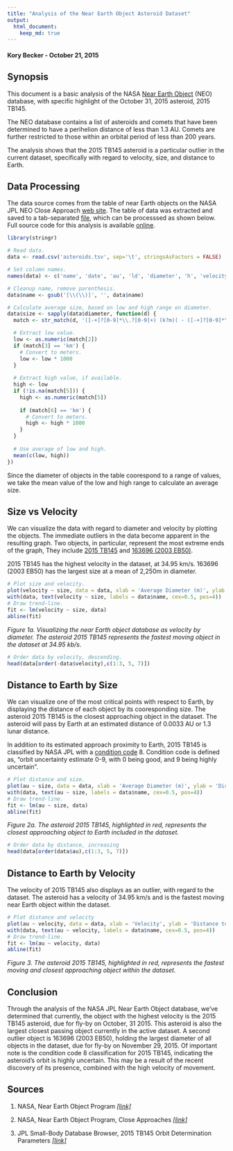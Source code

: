 ```yaml
---
title: "Analysis of the Near Earth Object Asteroid Dataset"
output: 
  html_document:
    keep_md: true
---
```


#### Kory Becker - October 21, 2015

## Synopsis

This document is a basic analysis of the NASA [Near Earth Object](http://neo.jpl.nasa.gov/ca/) (NEO) database, with specific highlight of the October 31, 2015 asteroid, 2015 TB145.

The NEO database contains a list of asteroids and comets that have been determined to have a perihelion distance of less than 1.3 AU. Comets are further restricted to those within an orbital period of less than 200 years.

The analysis shows that the 2015 TB145 asteroid is a particular outlier in the current dataset, specifically with regard to velocity, size, and distance to Earth.

## Data Processing

The data source comes from the table of near Earth objects on the NASA JPL NEO Close Approach [web site](http://neo.jpl.nasa.gov/ca/). The table of data was extracted and saved to a tab-separated [file](https://raw.githubusercontent.com/primaryobjects/asteroids/master/asteroids.tsv), which can be processsed as shown below. Full source code for this analysis is available [online](https://github.com/primaryobjects/asteroids).

```r
library(stringr)

# Read data.
data <- read.csv('asteroids.tsv', sep='\t', stringsAsFactors = FALSE)

# Set column names.
names(data) <- c('name', 'date', 'au', 'ld', 'diameter', 'h', 'velocity')

# Cleanup name, remove parenthesis.
data$name <- gsub('[\\(\\)]', '', data$name)

# Calculate average size, based on low and high range on diameter.
data$size <- sapply(data$diameter, function(d) {
  match <- str_match(d, '([-+]?[0-9]*\\.?[0-9]+) (k?m)( - ([-+]?[0-9]*\\.?[0-9]+) (k?m))?')

  # Extract low value.
  low <- as.numeric(match[2])
  if (match[3] == 'km') {
    # Convert to meters.
    low <- low * 1000
  }
  
  # Extract high value, if available.
  high <- low
  if (!is.na(match[5])) {
    high <- as.numeric(match[5])
    
    if (match[6] == 'km') {
      # Convert to meters.
      high <- high * 1000
    }
  }
  
  # Use average of low and high.
  mean(c(low, high))
})
```

Since the diameter of objects in the table coorespond to a range of values, we take the mean value of the low and high range to calculate an average size.

## Size vs Velocity

We can visualize the data with regard to diameter and velocity by plotting the objects. The immediate outliers in the data become apparent in the resulting graph. Two objects, in particular, represent the most extreme ends of the graph, They include [2015 TB145](http://ssd.jpl.nasa.gov/sbdb.cgi?sstr=2015%20TB145;orb=1) and [163696 (2003 EB50)](http://ssd.jpl.nasa.gov/sbdb.cgi?sstr=163696;orb=1).

2015 TB145 has the highest velocity in the dataset, at 34.95 km/s. 163696 (2003 EB50) has the largest size at a mean of 2,250m in diameter.

```r
# Plot size and velocity.
plot(velocity ~ size, data = data, xlab = 'Average Diameter (m)', ylab = 'Velocity', col=ifelse(name == '2015 TB145', 'red', 'black'), pch=ifelse(name == '2015 TB145', 19, 1), cex=ifelse(name == '2015 TB145', 2, 1))
with(data, text(velocity ~ size, labels = data$name, cex=0.5, pos=4))
# Draw trend-line.
fit <- lm(velocity ~ size, data)
abline(fit)
```

*Figure 1a. Visualizing the near Earth object database as velocity by diameter. The asteroid 2015 TB145 represents the fastest moving object in the dataset at 34.95 kb/s.*

```r
# Order data by velocity, descending.
head(data[order(-data$velocity),c(1:3, 5, 7)])
```

## Distance to Earth by Size

We can visualize one of the most critical points with respect to Earth, by displaying the distance of each object by its cooresponding size. The asteroid 2015 TB145 is the closest approaching object in the dataset. The asteroid will pass by Earth at an estimated distance of 0.0033 AU or 1.3 lunar distance.

In addition to its estimated approach proximity to Earth, 2015 TB145 is classified by NASA JPL with a [condition code](http://ssd.jpl.nasa.gov/sbdb_help.cgi?name=condition_code) 8. Condition code is defined as, "orbit uncertainty estimate 0-9, with 0 being good, and 9 being highly uncertain".

```r
# Plot distance and size.
plot(au ~ size, data = data, xlab = 'Average Diameter (m)', ylab = 'Distance to Earth (au)', col=ifelse(name == '2015 TB145', 'red', 'black'), pch=ifelse(name == '2015 TB145', 19, 1), cex=ifelse(name == '2015 TB145', 2, 1))
with(data, text(au ~ size, labels = data$name, cex=0.5, pos=4))
# Draw trend-line.
fit <- lm(au ~ size, data)
abline(fit)
```

*Figure 2a. The asteroid 2015 TB145, highlighted in red, represents the closest approaching object to Earth included in the dataset.*

```r
# Order data by distance, increasing
head(data[order(data$au),c(1:3, 5, 7)])
```


## Distance to Earth by Velocity

The velocity of 2015 TB145 also displays as an outlier, with regard to the dataset. The asteroid has a velocity of 34.95 km/s and is the fastest moving near Earth object within the dataset.

```r
# Plot distance and velocity
plot(au ~ velocity, data = data, xlab = 'Velocity', ylab = 'Distance to Earth (au)', col=ifelse(name == '2015 TB145', 'red', 'black'), pch=ifelse(name == '2015 TB145', 19, 1), cex=ifelse(name == '2015 TB145', 2, 1))
with(data, text(au ~ velocity, labels = data$name, cex=0.5, pos=4))
# Draw trend-line.
fit <- lm(au ~ velocity, data)
abline(fit)
```

*Figure 3. The asteroid 2015 TB145, highlighted in red, represents the fastest moving and closest approaching object within the dataset.*

## Conclusion

Through the analysis of the NASA JPL Near Earth Object database, we've determined that currently, the object with the highest velocity is the 2015 TB145 asteroid, due for fly-by on October, 31 2015. This asteroid is also the largest closest passing object currently in the active dataset. A second outlier object is 163696 (2003 EB50), holding the largest diameter of all objects in the dataset, due for fly-by on November 29, 2015. Of important note is the condition code 8 classification for 2015 TB145, indicating the asteroid's orbit is highly uncertain. This may be a result of the recent discovery of its presence, combined with the high velocity of movement.

## Sources

1. NASA, Near Earth Object Program *[[link]](http://neo.jpl.nasa.gov/index.html)*

2. NASA, Near Earth Object Program, Close Approaches *[[link]](http://neo.jpl.nasa.gov/ca/)*

3. JPL Small-Body Database Browser, 2015 TB145 Orbit Determination Parameters *[[link]](http://ssd.jpl.nasa.gov/sbdb.cgi?sstr=2015%20TB145;orb=1)*
